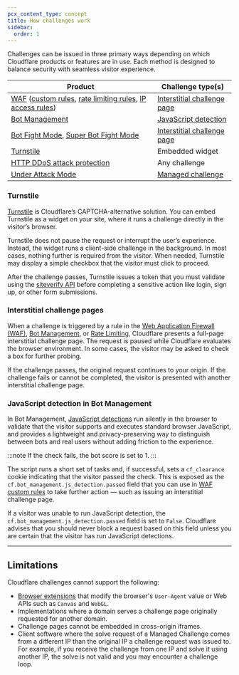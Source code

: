 ```yaml
---
pcx_content_type: concept
title: How challenges work
sidebar:
  order: 1
---
```


Challenges can be issued in three primary ways depending on which Cloudflare products or features are in use. Each method is designed to balance security with seamless visitor experience. 

| Product | Challenge type(s) |
| --- | --- |
| [WAF](/waf/) ([custom rules](/waf/custom-rules/), [rate limiting rules](/waf/rate-limiting-rules/), [IP access rules](/waf/tools/ip-access-rules/)) | [Interstitial challenge page](#interstitial-challenge-pages) |
| [Bot Management](/bots/get-started/bot-management/) | [JavaScript detection](/bots/additional-configurations/javascript-detections/) |
| [Bot Fight Mode](/bots/get-started/bot-fight-mode/), [Super Bot Fight Mode](/bots/get-started/super-bot-fight-mode/) | [Interstitial challenge page](#interstitial-challenge-pages) |
| [Turnstile](/turnstile/) | Embedded widget |
| [HTTP DDoS attack protection](/ddos-protection/managed-rulesets/http/) | Any challenge |
| [Under Attack Mode](/fundamentals/reference/under-attack-mode/) | [Managed challenge](/cloudflare-challenges/challenge-types/challenge-pages/#managed-challenge-recommended) |

### Turnstile

[Turnstile](/turnstile/) is Cloudflare’s CAPTCHA-alternative solution. You can embed Turnstile as a widget on your site, where it runs a challenge directly in the visitor’s browser.

Turnstile does not pause the request or interrupt the user’s experience. Instead, the widget runs a client-side challenge in the background. In most cases, nothing further is required from the visitor. When needed, Turnstile may display a simple checkbox that the visitor must click to proceed. 

After the challenge passes, Turnstile issues a token that you must validate using the [siteverify API](/turnstile/get-started/server-side-validation/) before completing a sensitive action like login, sign up, or other form submissions.

### Interstitial challenge pages

When a challenge is triggered by a rule in the [Web Application Firewall (WAF)](/waf/), [Bot Management](/bots/), or [Rate Limiting](/waf/rate-limiting-rules/), Cloudflare presents a full-page interstitial challenge page. The request is paused while Cloudflare evaluates the browser environment. In some cases, the visitor may be asked to check a box for further probing. 

If the challenge passes, the original request continues to your origin. If the challenge fails or cannot be completed, the visitor is presented with another interstitial challenge page.

### JavaScript detection in Bot Management

In Bot Management, [JavaScript detections](/bots/additional-configurations/javascript-detections/) run silently in the browser to validate that the visitor supports and executes standard browser JavaScript, and provides a lightweight and privacy-preserving way to distinguish between bots and real users without adding friction to the experience.

:::note
If the check fails, the bot score is set to 1.
:::

The script runs a short set of tasks and, if successful, sets a `cf_clearance` cookie indicating that the visitor passed the check. This is exposed as the `cf.bot_management.js_detection.passed` field that you can use in [WAF custom rules](/waf/custom-rules/) to take further action — such as issuing an interstitial challenge page. 

If a visitor was unable to run JavaScript detection, the `cf.bot_management.js_detection.passed` field is set to `False`. Cloudflare advises that you should never block a request based on this field unless you are certain that the visitor has run JavaScript detections.

---

## Limitations

Cloudflare challenges cannot support the following:

- [Browser extensions](#browser-extensions) that modify the browser's `User-Agent` value or Web APIs such as `Canvas` and `WebGL`.
- Implementations where a domain serves a challenge page originally requested for another domain.
- Challenge pages cannot be embedded in cross-origin iframes.
- Client software where the solve request of a Managed Challenge comes from a different IP than the original IP a challenge request was issued to. For example, if you receive the challenge from one IP and solve it using another IP, the solve is not valid and you may encounter a challenge loop.